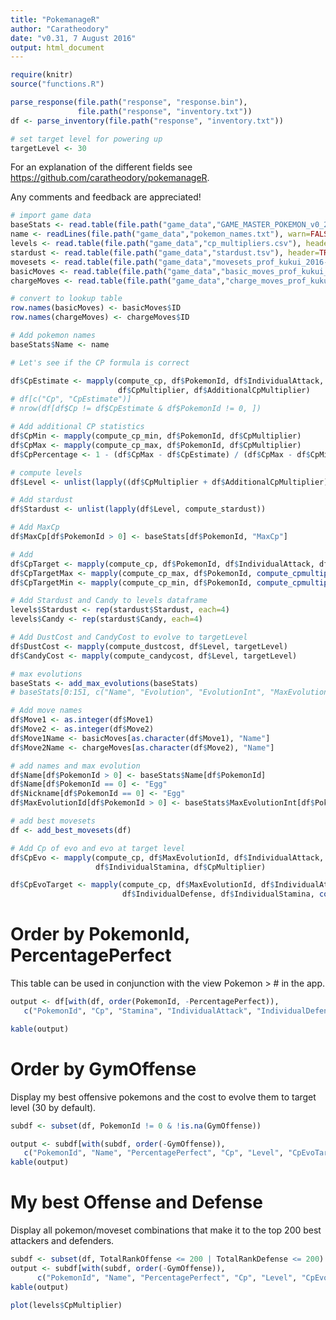 ```yaml
---
title: "PokemanageR"
author: "Caratheodory"
date: "v0.31, 7 August 2016"
output: html_document
---
```


<!-- Alternate table row background colours -->
<style> tr:nth-child(even) {background-color: #f5f5f5;} </style>

```r

require(knitr)
source("functions.R")

parse_response(file.path("response", "response.bin"), 
               file.path("response", "inventory.txt"))
df <- parse_inventory(file.path("response", "inventory.txt"))

# set target level for powering up
targetLevel <- 30

```

For an explanation of the different fields see [https://github.com/caratheodory/pokemanageR](https://github.com/caratheodory/pokemanageR).

Any comments and feedback are appreciated!


```r

# import game data
baseStats <- read.table(file.path("game_data","GAME_MASTER_POKEMON_v0_2.tsv"), header=TRUE, sep="\t")
name <- readLines(file.path("game_data","pokemon_names.txt"), warn=FALSE)
levels <- read.table(file.path("game_data","cp_multipliers.csv"), header=TRUE, sep=",")
stardust <- read.table(file.path("game_data","stardust.tsv"), header=TRUE, sep="\t")
movesets <- read.table(file.path("game_data","movesets_prof_kukui_2016-07-30.csv"), header=TRUE, sep=",")
basicMoves <- read.table(file.path("game_data","basic_moves_prof_kukui_2016-07-30.csv"), header=TRUE, sep=",", stringsAsFactors=FALSE)
chargeMoves <- read.table(file.path("game_data","charge_moves_prof_kukui_2016-07-30.csv"), header=TRUE, sep=",", stringsAsFactors=FALSE)

# convert to lookup table
row.names(basicMoves) <- basicMoves$ID
row.names(chargeMoves) <- chargeMoves$ID

# Add pokemon names
baseStats$Name <- name

# Let's see if the CP formula is correct

df$CpEstimate <- mapply(compute_cp, df$PokemonId, df$IndividualAttack, df$IndividualDefense, df$IndividualStamina, 
                        df$CpMultiplier, df$AdditionalCpMultiplier)
# df[c("Cp", "CpEstimate")]
# nrow(df[df$Cp != df$CpEstimate & df$PokemonId != 0, ])

# Add additional CP statistics
df$CpMin <- mapply(compute_cp_min, df$PokemonId, df$CpMultiplier)
df$CpMax <- mapply(compute_cp_max, df$PokemonId, df$CpMultiplier)
df$CpPercentage <- 1 - (df$CpMax - df$CpEstimate) / (df$CpMax - df$CpMin)

# compute levels
df$Level <- unlist(lapply((df$CpMultiplier + df$AdditionalCpMultiplier), compute_level))

# Add stardust
df$Stardust <- unlist(lapply(df$Level, compute_stardust))

# Add MaxCp
df$MaxCp[df$PokemonId > 0] <- baseStats[df$PokemonId, "MaxCp"]

# Add 
df$CpTarget <- mapply(compute_cp, df$PokemonId, df$IndividualAttack, df$IndividualDefense, df$IndividualStamina, compute_cpmultiplier(30))
df$CpTargetMax <- mapply(compute_cp_max, df$PokemonId, compute_cpmultiplier(30))
df$CpTargetMin <- mapply(compute_cp_min, df$PokemonId, compute_cpmultiplier(30))

# Add Stardust and Candy to levels dataframe
levels$Stardust <- rep(stardust$Stardust, each=4)
levels$Candy <- rep(stardust$Candy, each=4)

# Add DustCost and CandyCost to evolve to targetLevel
df$DustCost <- mapply(compute_dustcost, df$Level, targetLevel)
df$CandyCost <- mapply(compute_candycost, df$Level, targetLevel)

# max evolutions
baseStats <- add_max_evolutions(baseStats)
# baseStats[0:151, c("Name", "Evolution", "EvolutionInt", "MaxEvolutionInt")]

# Add move names
df$Move1 <- as.integer(df$Move1)
df$Move2 <- as.integer(df$Move2)
df$Move1Name <- basicMoves[as.character(df$Move1), "Name"]
df$Move2Name <- chargeMoves[as.character(df$Move2), "Name"]

# add names and max evolution
df$Name[df$PokemonId > 0] <- baseStats$Name[df$PokemonId]
df$Name[df$PokemonId == 0] <- "Egg"
df$Nickname[df$PokemonId == 0] <- "Egg"
df$MaxEvolutionId[df$PokemonId > 0] <- baseStats$MaxEvolutionInt[df$PokemonId]

# add best movesets
df <- add_best_movesets(df)

# Add Cp of evo and evo at target level
df$CpEvo <- mapply(compute_cp, df$MaxEvolutionId, df$IndividualAttack, df$IndividualDefense, 
                   df$IndividualStamina, df$CpMultiplier)

df$CpEvoTarget <- mapply(compute_cp, df$MaxEvolutionId, df$IndividualAttack, 
                         df$IndividualDefense, df$IndividualStamina, compute_cpmultiplier(targetLevel))


```

# Order by PokemonId, PercentagePerfect

This table can be used in conjunction with the view Pokemon > # in the app.

```r

output <- df[with(df, order(PokemonId, -PercentagePerfect)), 
   c("PokemonId", "Cp", "Stamina", "IndividualAttack", "IndividualDefense", "IndividualStamina", "PercentagePerfect", "Level", "Nickname")]

kable(output)


```

# Order by GymOffense

Display my best offensive pokemons and the cost to evolve them to target level (30 by default).

```r

subdf <- subset(df, PokemonId != 0 & !is.na(GymOffense))

output <- subdf[with(subdf, order(-GymOffense)), 
   c("PokemonId", "Name", "PercentagePerfect", "Cp", "Level", "CpEvoTarget", "DustCost", "GymOffense", "TotalRankOffense", "TotalRankDefense")]
kable(output)

```

# My best Offense and Defense

Display all pokemon/moveset combinations that make it to the top 200 best attackers and defenders.

```r

subdf <- subset(df, TotalRankOffense <= 200 | TotalRankDefense <= 200)
output <- subdf[with(subdf, order(-GymOffense)), 
      c("PokemonId", "Name", "PercentagePerfect", "Cp", "Level", "CpEvoTarget", "DustCost", "GymOffense", "TotalRankOffense", "TotalRankDefense")]
kable(output)


```




```r

plot(levels$CpMultiplier)

```

